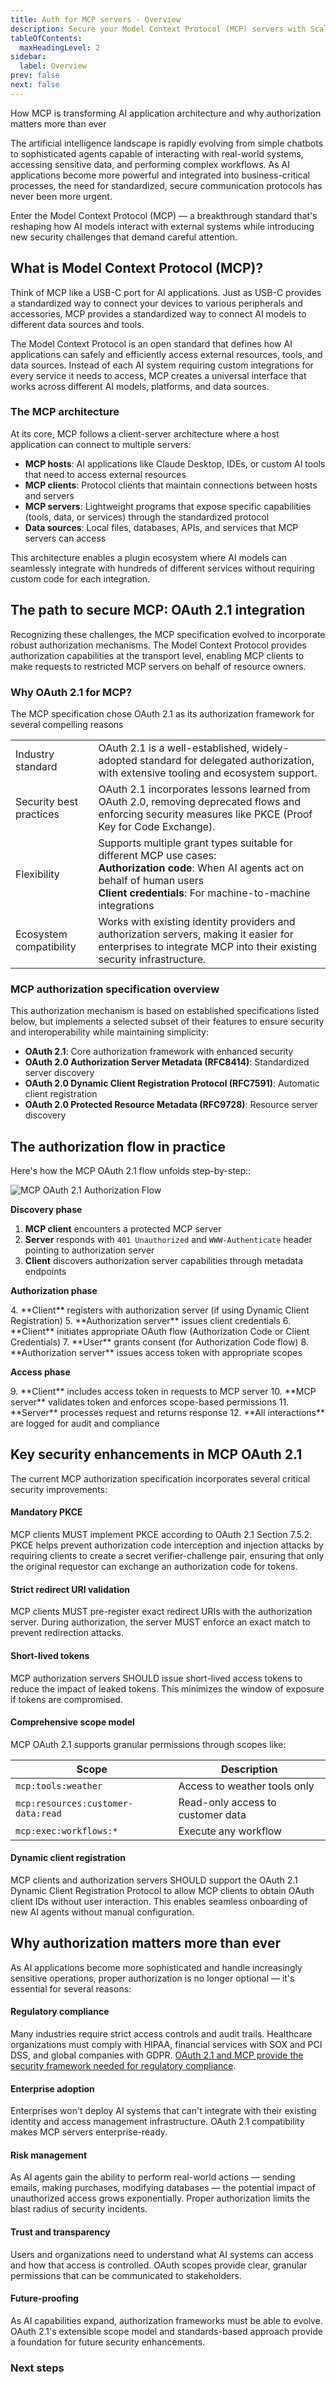 ```yaml
---
title: Auth for MCP servers - Overview
description: Secure your Model Context Protocol (MCP) servers with Scalekit's drop-in OAuth 2.1 authorization solution
tableOfContents:
  maxHeadingLevel: 2
sidebar:
  label: Overview
prev: false
next: false
---
```



<Subtitle>How MCP is transforming AI application architecture and why authorization matters more than ever</Subtitle>

The artificial intelligence landscape is rapidly evolving from simple chatbots to sophisticated agents capable of interacting with real-world systems, accessing sensitive data, and performing complex workflows. As AI applications become more powerful and integrated into business-critical processes, the need for standardized, secure communication protocols has never been more urgent.

Enter the Model Context Protocol (MCP) — a breakthrough standard that's reshaping how AI models interact with external systems while introducing new security challenges that demand careful attention.

## What is Model Context Protocol (MCP)?

Think of MCP like a USB-C port for AI applications. Just as USB-C provides a standardized way to connect your devices to various peripherals and accessories, MCP provides a standardized way to connect AI models to different data sources and tools.

The Model Context Protocol is an open standard that defines how AI applications can safely and efficiently access external resources, tools, and data sources. Instead of each AI system requiring custom integrations for every service it needs to access, MCP creates a universal interface that works across different AI models, platforms, and data sources.

### The MCP architecture

At its core, MCP follows a client-server architecture where a host application can connect to multiple servers:

- **MCP hosts**: AI applications like Claude Desktop, IDEs, or custom AI tools that need to access external resources
- **MCP clients**: Protocol clients that maintain connections between hosts and servers
- **MCP servers**: Lightweight programs that expose specific capabilities (tools, data, or services) through the standardized protocol
- **Data sources**: Local files, databases, APIs, and services that MCP servers can access

This architecture enables a plugin ecosystem where AI models can seamlessly integrate with hundreds of different services without requiring custom code for each integration.

## The path to secure MCP: OAuth 2.1 integration

Recognizing these challenges, the MCP specification evolved to incorporate robust authorization mechanisms. The Model Context Protocol provides authorization capabilities at the transport level, enabling MCP clients to make requests to restricted MCP servers on behalf of resource owners.

### Why OAuth 2.1 for MCP?

The MCP specification chose OAuth 2.1 as its authorization framework for several compelling reasons

|  |  |
|---------|-------------|
| Industry standard | OAuth 2.1 is a well-established, widely-adopted standard for delegated authorization, with extensive tooling and ecosystem support. |
| Security best practices | OAuth 2.1 incorporates lessons learned from OAuth 2.0, removing deprecated flows and enforcing security measures like PKCE (Proof Key for Code Exchange). |
| Flexibility | Supports multiple grant types suitable for different MCP use cases:<br/> **Authorization code**: When AI agents act on behalf of human users<br/> **Client credentials**: For machine-to-machine integrations |
| Ecosystem compatibility | Works with existing identity providers and authorization servers, making it easier for enterprises to integrate MCP into their existing security infrastructure. |

### MCP authorization specification overview

This authorization mechanism is based on established specifications listed below, but implements a selected subset of their features to ensure security and interoperability while maintaining simplicity:

- **OAuth 2.1**: Core authorization framework with enhanced security
- **OAuth 2.0 Authorization Server Metadata (RFC8414)**: Standardized server discovery
- **OAuth 2.0 Dynamic Client Registration Protocol (RFC7591)**: Automatic client registration
- **OAuth 2.0 Protected Resource Metadata (RFC9728)**: Resource server discovery

## The authorization flow in practice

Here's how the MCP OAuth 2.1 flow unfolds step-by-step::

![MCP OAuth 2.1 Authorization Flow](@/assets/docs/guides/mcp/mcp-auth-flow.png)


**Discovery phase**
<Steps>

1. **MCP client** encounters a protected MCP server
2. **Server** responds with `401 Unauthorized` and `WWW-Authenticate` header pointing to authorization server
3. **Client** discovers authorization server capabilities through metadata endpoints

</Steps>

**Authorization phase**

<Steps>
4. **Client** registers with authorization server (if using Dynamic Client Registration)
5. **Authorization server** issues client credentials
6. **Client** initiates appropriate OAuth flow (Authorization Code or Client Credentials)
7. **User** grants consent (for Authorization Code flow)
8. **Authorization server** issues access token with appropriate scopes
</Steps>

**Access phase**

<Steps>
9. **Client** includes access token in requests to MCP server
10. **MCP server** validates token and enforces scope-based permissions
11. **Server** processes request and returns response
12. **All interactions** are logged for audit and compliance
</Steps>


## Key security enhancements in MCP OAuth 2.1

The current MCP authorization specification incorporates several critical security improvements:

#### Mandatory PKCE

MCP clients MUST implement PKCE according to OAuth 2.1 Section 7.5.2. PKCE helps prevent authorization code interception and injection attacks by requiring clients to create a secret verifier-challenge pair, ensuring that only the original requestor can exchange an authorization code for tokens.

#### Strict redirect URI validation

MCP clients MUST pre-register exact redirect URIs with the authorization server. During authorization, the server MUST enforce an exact match to prevent redirection attacks.

#### Short-lived tokens

MCP authorization servers SHOULD issue short-lived access tokens to reduce the impact of leaked tokens. This minimizes the window of exposure if tokens are compromised.

#### Comprehensive scope model

MCP OAuth 2.1 supports granular permissions through scopes like:

| Scope                              | Description                          |
|-------------------------------------|--------------------------------------|
| `mcp:tools:weather`                 | Access to weather tools only         |
| `mcp:resources:customer-data:read`  | Read-only access to customer data    |
| `mcp:exec:workflows:*`              | Execute any workflow                 |

#### Dynamic client registration

MCP clients and authorization servers SHOULD support the OAuth 2.1 Dynamic Client Registration Protocol to allow MCP clients to obtain OAuth client IDs without user interaction. This enables seamless onboarding of new AI agents without manual configuration.

## Why authorization matters more than ever

As AI applications become more sophisticated and handle increasingly sensitive operations, proper authorization is no longer optional — it's essential for several reasons:

#### Regulatory compliance

Many industries require strict access controls and audit trails. Healthcare organizations must comply with HIPAA, financial services with SOX and PCI DSS, and global companies with GDPR. <a href="https://www.scalekit.com/blog/oauth-2-1-mcp-secure-ai-integrations" target="_blank">OAuth 2.1 and MCP provide the security framework needed for regulatory compliance</a>.

#### Enterprise adoption

Enterprises won't deploy AI systems that can't integrate with their existing identity and access management infrastructure. OAuth 2.1 compatibility makes MCP servers enterprise-ready.

#### Risk management

As AI agents gain the ability to perform real-world actions — sending emails, making purchases, modifying databases — the potential impact of unauthorized access grows exponentially. Proper authorization limits the blast radius of security incidents.

#### Trust and transparency

Users and organizations need to understand what AI systems can access and how that access is controlled. OAuth scopes provide clear, granular permissions that can be communicated to stakeholders.

#### Future-proofing

As AI capabilities expand, authorization frameworks must be able to evolve. OAuth 2.1's extensible scope model and standards-based approach provide a foundation for future security enhancements.


### Next steps

<LinkCard href="/mcp/oauth" title="MCP OAuth 2.1 implementation guide" description="Step-by-step instructions for setting up production-ready authorization for your MCP server, including code examples and best practices." />
